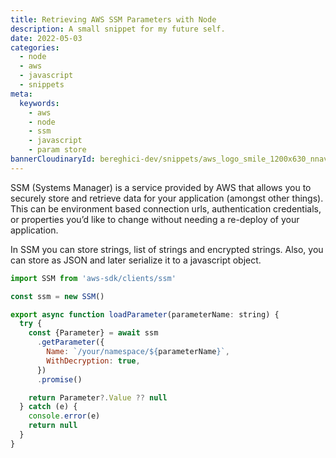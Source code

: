 ```yaml
---
title: Retrieving AWS SSM Parameters with Node
description: A small snippet for my future self.
date: 2022-05-03
categories:
  - node
  - aws
  - javascript
  - snippets
meta:
  keywords:
    - aws
    - node
    - ssm
    - javascript
    - param store
bannerCloudinaryId: bereghici-dev/snippets/aws_logo_smile_1200x630_nnavfk.png
---
```


SSM (Systems Manager) is a service provided by AWS that allows you to securely
store and retrieve data for your application (amongst other things). This can be
environment based connection urls, authentication credentials, or properties
you’d like to change without needing a re-deploy of your application.

In SSM you can store strings, list of strings and encrypted strings. Also, you
can store as JSON and later serialize it to a javascript object.

```javascript
import SSM from 'aws-sdk/clients/ssm'

const ssm = new SSM()

export async function loadParameter(parameterName: string) {
  try {
    const {Parameter} = await ssm
      .getParameter({
        Name: `/your/namespace/${parameterName}`,
        WithDecryption: true,
      })
      .promise()

    return Parameter?.Value ?? null
  } catch (e) {
    console.error(e)
    return null
  }
}
```

